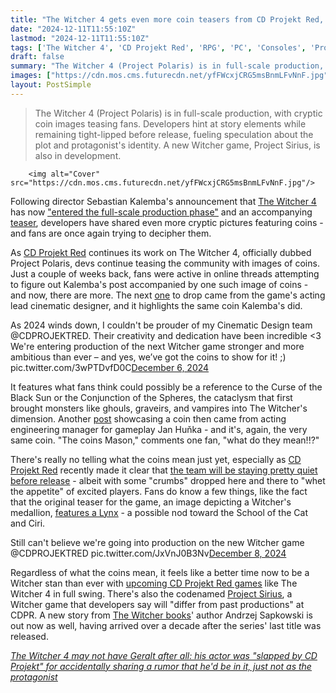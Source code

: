 ```yaml
---
title: "The Witcher 4 gets even more coin teasers from CD Projekt Red, sparking another round of theories from RPG fans on Project Polaris' plot"
date: "2024-12-11T11:55:10Z"
lastmod: "2024-12-11T11:55:10Z"
tags: ['The Witcher 4', 'CD Projekt Red', 'RPG', 'PC', 'Consoles', 'Project Polaris', 'Project Sirius']
draft: false
summary: "The Witcher 4 (Project Polaris) is in full-scale production, with cryptic coin images teasing fans.  Developers hint at story elements while remaining tight-lipped before release, fueling speculation about the plot and protagonist's identity.  A new Witcher game, Project Sirius, is also in development."
images: ["https://cdn.mos.cms.futurecdn.net/yfFWcxjCRG5msBnmLFvNnF.jpg"]
layout: PostSimple
---
```

> The Witcher 4 (Project Polaris) is in full-scale production, with cryptic coin images teasing fans.  Developers hint at story elements while remaining tight-lipped before release, fueling speculation about the plot and protagonist's identity.  A new Witcher game, Project Sirius, is also in development.


        <img alt="Cover" src="https://cdn.mos.cms.futurecdn.net/yfFWcxjCRG5msBnmLFvNnF.jpg"/>
        
Following director Sebastian Kalemba's announcement that [<u>The Witcher 4</u>](https://www.gamesradar.com/the-witcher-4-release-date/) has now [<u>"entered the full-scale production phase"</u>](https://www.gamesradar.com/games/the-witcher/the-witcher-4-has-entered-the-full-scale-production-phase-cd-projekt-red-confirms-stay-tuned-for-whats-on-the-other-side-of-the-coin/) and an accompanying [<u>teaser</u>](https://www.gamesradar.com/games/the-witcher/as-the-witcher-4-enters-its-full-scale-production-phase-fans-of-the-rpg-series-think-a-new-teaser-holds-answers-about-project-polaris-plot/), developers have shared even more cryptic pictures featuring coins - and fans are once again trying to decipher them.

As [<u>CD Projekt Red</u>](https://www.gamesradar.com/tag/cd-projekt-red/) continues its work on The Witcher 4, officially dubbed Project Polaris, devs continue teasing the community with images of coins. Just a couple of weeks back, fans were active in online threads attempting to figure out Kalemba's post accompanied by one such image of coins - and now, there are more. The next [one](https://x.com/vithren/status/1865030198871101558) to drop came from the game's acting lead cinematic designer, and it highlights the same coin Kalemba's did.

As 2024 winds down, I couldn't be prouder of my Cinematic Design team @CDPROJEKTRED. Their creativity and dedication have been incredible <3 We're entering production of the next Witcher game stronger and more ambitious than ever – and yes, we’ve got the coins to show for it! ;) pic.twitter.com/3wPTDvfD0C[December 6, 2024](https://twitter.com/vithren/status/1865030198871101558)

It features what fans think could possibly be a reference to the Curse of the Black Sun or the Conjunction of the Spheres, the cataclysm that first brought monsters like ghouls, graveirs, and vampires into The Witcher's dimension. Another [post](https://twitter.com/ThatZoidy/status/1865731621367767294) showcasing a coin then came from acting engineering manager for gameplay Jan Huňka - and it's, again, the very same coin. "The coins Mason," comments one fan, "what do they mean!!?"

There's really no telling what the coins mean just yet, especially as [CD Projekt Red](https://www.gamesradar.com/tag/cd-projekt-red/) recently made it clear that [<u>the team will be staying pretty quiet before release</u>](https://www.gamesradar.com/games/the-witcher/cdpr-ceo-says-he-wants-the-witcher-4-to-drop-crumbs-to-the-community-to-whet-the-appetite-before-release/) - albeit with some "crumbs" dropped here and there to "whet the appetite" of excited players. Fans do know a few things, like the fact that the original teaser for the game, an image depicting a Witcher's medallion, [<u>features a Lynx</u>](https://www.gamesradar.com/the-witcher-4-teaser-fuels-theories-that-ciri-may-replace-geralt/) - a possible nod toward the School of the Cat and Ciri.

Still can't believe we're going into production on the new Witcher game @CDPROJEKTRED pic.twitter.com/JxVnJ0B3Nv[December 8, 2024](https://twitter.com/ThatZoidy/status/1865731621367767294)

Regardless of what the coins mean, it feels like a better time now to be a Witcher stan than ever with [<u>upcoming CD Projekt Red games</u>](https://www.gamesradar.com/upcoming-cd-projekt-red-games/) like The Witcher 4 in full swing. There's also the codenamed [<u>Project Sirius</u>](https://www.gamesradar.com/cdpr-reveals-more-about-the-witcher-sirius-the-new-game-from-the-molasses-flood/), a Witcher game that developers say will "differ from past productions" at CDPR. A new story from [<u>The Witcher books</u>](https://www.gamesradar.com/the-witcher-books/)' author Andrzej Sapkowski is out now as well, having arrived over a decade after the series' last title was released.

[<u><em>The Witcher 4 may not have Geralt after all: his actor was "slapped by CD Projekt" for accidentally sharing a rumor that he'd be in it, just not as the protagonist</em></u>](https://www.gamesradar.com/games/the-witcher/the-witcher-4-may-not-have-geralt-after-all-his-actor-was-slapped-by-cd-projekt-for-accidentally-sharing-a-rumor-that-hed-be-in-it-just-not-as-the-protagonist/)
        